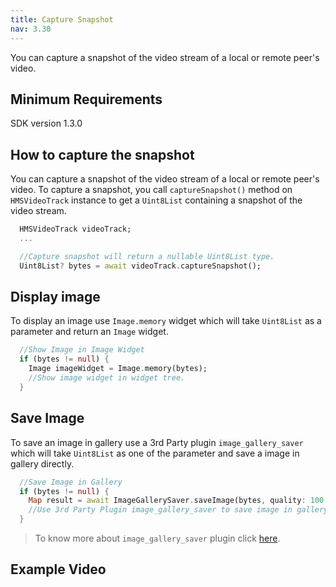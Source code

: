 ```yaml
---
title: Capture Snapshot
nav: 3.30
---
```


You can capture a snapshot of the video stream of a local or remote peer's video.

## Minimum Requirements
SDK version 1.3.0

## How to capture the snapshot

You can capture a snapshot of the video stream of a local or remote peer's video. To capture a snapshot, you call `captureSnapshot()` method on `HMSVideoTrack` instance to get a `Uint8List` containing a snapshot of the video stream.

```dart
  HMSVideoTrack videoTrack;
  ...

  //Capture snapshot will return a nullable Uint8List type.
  Uint8List? bytes = await videoTrack.captureSnapshot();
```
## Display image

To display an image use `Image.memory` widget which will take `Uint8List` as a parameter and return an `Image` widget.

```dart
  //Show Image in Image Widget
  if (bytes != null) {
    Image imageWidget = Image.memory(bytes);
    //Show image widget in widget tree.
  }
```

## Save Image

To save an image in gallery use a 3rd Party plugin `image_gallery_saver` which will take `Uint8List` as one of the parameter and save a image in gallery directly.

```dart
  //Save Image in Gallery
  if (bytes != null) {
    Map result = await ImageGallerySaver.saveImage(bytes, quality: 100, name: "imageName");
    //Use 3rd Party Plugin image_gallery_saver to save image in gallery.
  }
```

> To know more about `image_gallery_saver` plugin click [here](https://pub.dev/packages/image_gallery_saver).

## Example Video



